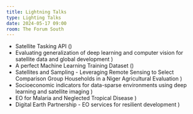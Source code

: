 ```yaml
---
title: Lightning Talks
type: Lighting Talks
date: 2024-05-17 09:00
room: The Forum South
---
```


- Satellite Tasking API (<Speaker name='Ian Schuler' />)
- Evaluating generalization of deep learning and computer vision for satellite data and global development <Speaker name='Kshitiz Khanal' />)
- A perfect Machine Learning Training Dataset (<Speaker name='Seamus Geraty' />)
- Satellites and Sampling - Leveraging Remote Sensing to Select Comparison Group Households in a Niger Agricultural Evaluation <Speaker name='Anthony Louis D&apos;Agostino, PhD' />)
- Socioeconomic indicators for data-sparse environments using deep learning and satellite imaging <Speaker name='Georgios Ouzounis, PhD' />)
- EO for Malaria and Neglected Tropical Disease <Speaker name='Anna Winters' />)
- Digital Earth Partnership - EO services for resilient development <Speaker name='Nuala Cowan' />)
